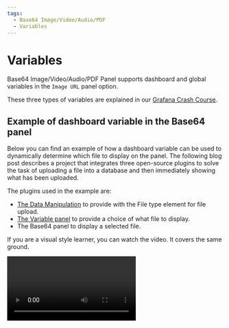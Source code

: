 ```yaml
---
tags:
  - Base64 Image/Video/Audio/PDF
  - Variables
---
```



# Variables

Base64 Image/Video/Audio/PDF Panel supports dashboard and global variables in the `Image URL` panel option.

These three types of variables are explained in our [Grafana Crash Course](/grafana/variables).

## Example of dashboard variable in the Base64 panel

Below you can find an example of how a dashboard variable can be used to dynamically determine which file to display on the panel. The following blog post describes a project that integrates three open-source plugins to solve the task of uploading a file into a database and then immediately showing what has been uploaded.

The plugins used in the example are:

- [The Data Manipulation](/plugins/volkovlabs-form-panel/) to provide with the File type element for file upload.
- [The Variable panel](/plugins/volkovlabs-variable-panel/) to provide a choice of what file to display.
- The Base64 panel to display a selected file.

<BlogPost
  href="/blog/form-panel-file-upload-20240310/"
  src="/img/blog/2024-03-10-file-upload/banner.png"
  title="File upload using the Grafana dashboard."
/>

If you are a visual style learner, you can watch the video. It covers the same ground.

<Video
  src="https://www.youtube.com/embed/V4Sza0uDQNs"
  title="File Upload using Grafana dashboard."
/>
